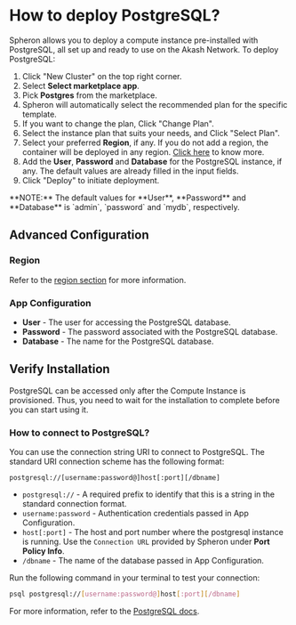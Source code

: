 
# How to deploy PostgreSQL?

Spheron allows you to deploy a compute instance pre-installed with PostgreSQL, all set up and ready to use on the Akash Network.
To deploy PostgreSQL:

1. Click "New Cluster" on the top right corner.
2. Select **Select marketplace app**.
3. Pick **Postgres** from the marketplace.
4. Spheron will automatically select the recommended plan for the specific template.
5. If you want to change the plan, Click "Change Plan".
6. Select the instance plan that suits your needs, and Click "Select Plan".
7. Select your preferred **Region**, if any. If you do not add a region, the container will be deployed in any region. [Click here](/compute/cluster/#region) to know more.
8. Add the **User**, **Password** and **Database** for the PostgreSQL instance, if any. The default values are already filled in the input fields.
9. Click "Deploy" to initiate deployment.

<Callout type="info">
  **NOTE:** The default values for **User**, **Password** and **Database** is
  `admin`, `password` and `mydb`, respectively.
</Callout>

## Advanced Configuration

### Region

Refer to the [region section](/compute/cluster/#region) for more information.

### App Configuration

- **User** - The user for accessing the PostgreSQL database.
- **Password** - The password associated with the PostgreSQL database.
- **Database** - The name for the PostgreSQL database.

## Verify Installation

PostgreSQL can be accessed only after the Compute Instance is provisioned.
Thus, you need to wait for the installation to complete before you can start using it.

### How to connect to PostgreSQL?

You can use the connection string URI to connect to PostgreSQL.
The standard URI connection scheme has the following format:

```
postgresql://[username:password@]host[:port][/dbname]
```

- `postgresql://` - A required prefix to identify that this is a string in the standard connection format.
- `username:password` - Authentication credentials passed in App Configuration.
- `host[:port]` - The host and port number where the postgresql instance is running. Use the `Connection URL` provided by Spheron under **Port Policy Info**.
- `/dbname` - The name of the database passed in App Configuration.

Run the following command in your terminal to test your connection:

```sh
psql postgresql://[username:password@]host[:port][/dbname]
```

For more information, refer to the [PostgreSQL docs](https://www.postgresql.org/docs/current/app-psql.html).

<Navigation name="Deploy PostgreSQL" />
